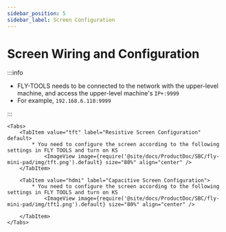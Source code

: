 ```yaml
---
sidebar_position: 5
sidebar_label: Screen Configuration
---
```




# Screen Wiring and Configuration

:::info

* FLY-TOOLS needs to be connected to the network with the upper-level machine, and access the upper-level machine's `IP+:9999`
* For example, `192.168.6.110:9999`

:::

    <Tabs>
        <TabItem value="tft" label="Resistive Screen Configuration" default>
            * You need to configure the screen according to the following settings in FLY TOOLS and turn on KS
                <ImageView image={require('@site/docs/ProductDoc/SBC/fly-mini-pad/img/tft.png').default} size="80%" align="center" />
        </TabItem>

        <TabItem value="hdmi" label="Capacitive Screen Configuration">
            * You need to configure the screen according to the following settings in FLY TOOLS and turn on KS
                <ImageView image={require('@site/docs/ProductDoc/SBC/fly-mini-pad/img/tft1.png').default} size="80%" align="center" />

        </TabItem>
    </Tabs>